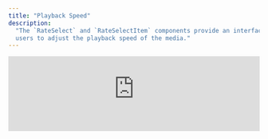 ```yaml
---
title: "Playback Speed"
description:
  "The `RateSelect` and `RateSelectItem` components provide an interface for
  users to adjust the playback speed of the media."
---
```


<iframe
  src="https://ui-kit-docs-embed.vercel.app/player/rate"
  height={550}
  width="100%"
  frameborder="0"
  allowfullscreen
  allow="autoplay"
  style={{
    borderRadius: 10,
  }}
/>

#### Features

- Composes a dropdown menu for selecting any playback speed, and handles syncing
  with the underlying media element
- Keyboard navigation (with Radix) and adheres to
  [WAI-ARIA](https://w3c.github.io/aria/) design patterns

### Anatomy

Import the components and piece the parts together.

```tsx
import * as Player from "@livepeer/react/player";

function MediaPlayerComponent() {
  return (
    <Player.Root>
      <Player.LiveIndicator>
        <Player.RateSelect>
          <Player.SelectTrigger>
            <Player.SelectValue />
            <Player.SelectIcon />
          </Player.SelectTrigger>
          <Player.SelectPortal>
            <Player.SelectContent>
              <Player.SelectScrollUpButton />
              <Player.SelectViewport>
                <Player.RateSelectItem>
                  <Player.SelectItemText />
                  <Player.SelectItemIndicator />
                </Player.RateSelectItem>

                <Player.SelectGroup>
                  <Player.SelectLabel />
                  <Player.RateSelectItem>
                    <Player.SelectItemText />
                    <Player.SelectItemIndicator />
                  </Player.RateSelectItem>
                </Player.SelectGroup>

                <Player.SelectSeparator />
              </Player.SelectViewport>
              <Player.SelectScrollDownButton />
              <Player.SelectArrow />
            </Player.SelectContent>
          </Player.SelectPortal>
        </Player.RateSelect>
      </Player.LiveIndicator>
    </Player.Root>
  );
}
```

## Usage

### Props

#### `PlaybackSpeedSelect`

Takes all props of the Radix Select Root component.

#### `RateSelectItem`

#### `value`

Required - denote the playback speed value as a number.

### Data Attributes

#### `data-livepeer-playback-speed-select`

Identifies the playback speed selection component within the Player.

#### `data-livepeer-playback-speed-option`

Marks each option within the `PlaybackSpeedSelect`, indicating the selectable
playback speeds.

#### `data-rate`

Shows the selected playback speed value.
